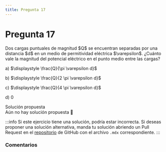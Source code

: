 ```yaml
---
title: Pregunta 17
---
```



# Pregunta 17

<div className="exercise">
Dos cargas puntuales de magnitud $Q$ se encuentran separadas por una distancia $d$ en un medio de permitividad eléctrica $\varepsilon$. ¿Cuánto vale la magnitud del potencial eléctrico en el punto medio entre las cargas?

a) $\displaystyle \frac{Q}{\pi \varepsilon d}$

b) $\displaystyle \frac{Q}{2 \pi \varepsilon d}$

c) $\displaystyle \frac{Q}{4 \pi \varepsilon d}$

d) $0$
</div>

<MDXDetails>
<summary>Solución propuesta</summary>

<div className="exercise">
Aún no hay solución propuesta 🥲
</div>

:::info
Si este ejercicio tiene una solución, podría estar incorrecta. Si deseas proponer una solución alternativa, manda tu solución abriendo
un Pull Request en el [repositorio](https://github.com/crow-rojas/apuntes-fundamentals/pulls) de GitHub con el archivo
`.mdx` correspondiente.
:::

</MDXDetails>

### Comentarios

<Disqus
  url="https://crow-rojas.github.io/apuntes-fundamentals/docs/science/electromagnetism/exercises/2019-2/p17"
  identifier="docs/science/electromagnetism/exercises/2019-2/p17"
  title="2019-2 Electricidad y Magnetismo - Pregunta 17"
/>
